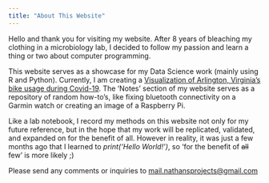 ```yaml
---
title: "About This Website"
---
```


Hello and thank you for visiting my website. After 8 years of bleaching my clothing in a microbiology lab, I decided to follow my passion and learn a thing or two about computer programming. 

This website serves as a showcase for my Data Science work (mainly using R and Python). Currently, I am creating a [Visualization of Arlington, Virginia's bike usage during Covid-19](https://nathansprojects.com/part_1_the_plan.html). The 'Notes' section of my website serves as a repository of random how-to’s, like fixing bluetooth connectivity on a Garmin watch or creating an image of a Raspberry Pi. 

Like a lab notebook, I record my methods on this website not only for my future reference, but in the hope that my work will be replicated, validated, and expanded on for the benefit of all. However in reality, it was just a few months ago that I learned to *print(‘Hello World!’)*, so ‘for the benefit of ~~all~~ few’ is more likely ;)

Please send any comments or inquiries to [mail.nathansprojects@gmail.com](mailto:mail.nathansprojects@gmail.com)

